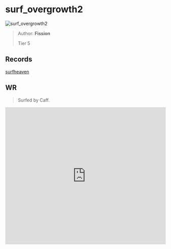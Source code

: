 
# surf_overgrowth2

![surf_overgrowth2](https://raw.githubusercontent.com/Sayt123/SurfMapPics/Maps-and-bonuses/csgo/surf_overgrowth2.jpg)

> Author: **Fission**
>
> Tier 5

## Records

[surfheaven](https://surfheaven.eu/map/surf_overgrowth2)

## WR

> Surfed by Caff.

<iframe
width="100%"
height="430"
src="https://www.youtube.com/embed/42CV8k4gLaU"
frameborder="0"
allow="accelerometer; autoplay; clipboard-write; encrypted-media; gyroscope; picture-in-picture"
allowFullScreen
/>

```md

[Surf Timer] - Caff finished in 04:38:56 (WR -00:04:70). Improving by 00:07:42
[Surf Timer] - Caff beat the map record! Rank: 1/726 

Previous WR holder: Synokz


```
                